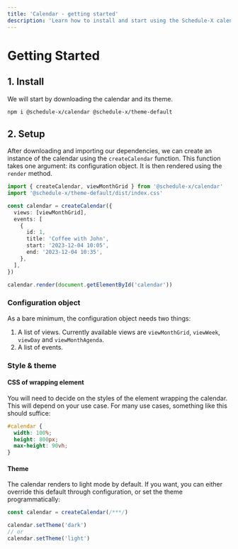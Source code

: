 ```yaml
---
title: 'Calendar - getting started'
description: 'Learn how to install and start using the Schedule-X calendar'
---
```


# Getting Started

## 1. Install

We will start by downloading the calendar and its theme.

```bash copy
npm i @schedule-x/calendar @schedule-x/theme-default
```

## 2. Setup

After downloading and importing our dependencies, we can create an instance of the calendar using the
`createCalendar` function. This function takes one argument: its configuration object. It is then rendered
using the `render` method.

```ts
import { createCalendar, viewMonthGrid } from '@schedule-x/calendar'
import '@schedule-x/theme-default/dist/index.css'

const calendar = createCalendar({
  views: [viewMonthGrid],
  events: [
    {
      id: 1,
      title: 'Coffee with John',
      start: '2023-12-04 10:05',
      end: '2023-12-04 10:35',
    },
  ],
})

calendar.render(document.getElementById('calendar'))
```

### Configuration object

As a bare minimum, the configuration object needs two things:

1. A list of views. Currently available views are `viewMonthGrid`,
   `viewWeek`, `viewDay` and `viewMonthAgenda`.
2. A list of events.

### Style & theme

#### CSS of wrapping element

You will need to decide on the styles of the element wrapping the calendar. This will depend on
your use case. For many use cases, something like this should suffice:

```css
#calendar {
  width: 100%;
  height: 800px;
  max-height: 90vh;
}
```

#### Theme

The calendar renders to light mode by default. If you want, you can either override this default through configuration,
or set the theme programmatically:

```ts
const calendar = createCalendar(/***/)

calendar.setTheme('dark')
// or
calendar.setTheme('light')
```
